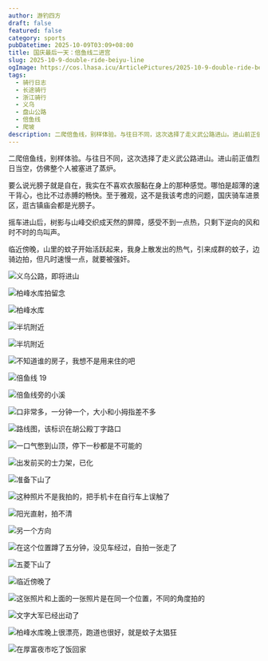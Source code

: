 ```yaml
---
author: 游钓四方
draft: false
featured: false
category: sports
pubDatetime: 2025-10-09T03:09+08:00
title: 国庆最后一天：倍鱼线二进宫
slug: 2025-10-9-double-ride-beiyu-line
ogImage: https://cos.lhasa.icu/ArticlePictures/2025-10-9-double-ride-beiyu-line/20251008231204_287_266.jpg_81
tags:
  - 骑行日志
  - 长途骑行
  - 浙江骑行
  - 义乌
  - 盘山公路
  - 倍鱼线
  - 爬坡
description: ​二爬倍鱼线，别样体验。与往日不同，这次选择了走义武公路进山。进山前正值烈日当空，仿佛整个人被塞进了蒸炉。
---
```


​二爬倍鱼线，别样体验。与往日不同，这次选择了走义武公路进山。进山前正值烈日当空，仿佛整个人被塞进了蒸炉。

要么说光膀子就是自在，我实在不喜欢衣服黏在身上的那种感觉。哪怕是超薄的速干背心，也比不过赤膊的畅快。至于雅观，这不是我该考虑的问题，国庆骑车进景区，逛古镇庙会都是光膀子。

摇车进山后，树影与山峰交织成天然的屏障，感受不到一点热，只剩下逆向的风和时不时的鸟叫声。

临近傍晚，山里的蚊子开始活跃起来，我身上散发出的热气，引来成群的蚊子，边骑边拍，但凡时速慢一点，就要被强奸。

<Img
  src="20251008225604_275_266.jpg"
  alt="义乌公路，即将进山"
/>

<Img
  src="20251008225741_276_266.jpg"
  alt="柏峰水库拍留念"
/>

<Img
  src="20251008225850_277_266.jpg"
  alt="柏峰水库"
/>

<Img
  src="20251008230049_278_266.jpg"
  alt="半坑附近"
/>

<Img
  src="20251008230222_279_266.jpg"
  alt="半坑附近"
/>

<Img
  src="20251008230259_280_266.jpg"
  alt="不知道谁的房子，我想不是用来住的吧"
/>

<Img
  src="20251008230432_281_266.jpg"
  alt="倍鱼线 19"
/>

<Img
  src="20251008230727_282_266.jpg"
  alt="倍鱼线旁的小溪"
/>

<Img
  src="20251008230914_283_266.jpg"
  alt="口非常多，一分钟一个，大小和小拇指差不多"
/>

<Img
  src="20251008230956_284_266.jpg"
  alt="路线图，该标识在胡公殿丁字路口"
/>

<Img
  src="20251008230958_285_266.jpg"
  alt="一口气憋到山顶，停下一秒都是不可能的"
/>

<Img
  src="20251008231036_286_266.jpg"
  alt="出发前买的士力架，已化"
/>

<Img
  src="20251008231204_287_266.jpg"
  alt="准备下山了"
/>

<Img
  src="20251008231239_288_266.jpg"
  alt="这种照片不是我拍的，把手机卡在自行车上误触了"
/>

<Img
  src="20251008231341_290_266.jpg"
  alt="阳光直射，拍不清"
/>

<Img
  src="20251008231719_292_266.jpg"
  alt="另一个方向"
/>

<Img
  src="20251008231832_293_266.jpg"
  alt="在这个位置蹲了五分钟，没见车经过，自拍一张走了"
/>

<Img
  src="20251008232031_294_266.jpg"
  alt="五菱下山了"
/>

<Img
  src="20251008232101_295_266.jpg"
  alt="临近傍晚了"
/>

<Img
  src="20251008232216_296_266.jpg"
  alt="这张照片和上面的一张照片是在同一个位置，不同的角度拍的"
/>

<Img
  src="20251008232245_297_266.jpg"
  alt="文字大军已经出动了"
/>

<Img
  src="20251008232441_299_266.jpg"
  alt="柏峰水库晚上很漂亮，跑道也很好，就是蚊子太猖狂"
/>

<Img
  src="20251008232520_300_266.jpg"
  alt="在厚富夜市吃了饭回家"
/>
